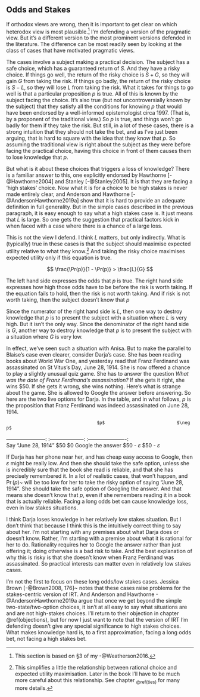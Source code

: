 ## Odds and Stakes {#oddsandstakes}

If orthodox views are wrong, then it is important to get clear on which heterodox view is most plausible.^[This section is based on §3 of my -@Weatherson2016.] I'm defending a version of the pragmatic view. But it's a different version to the most prominent versions defended in the literature. The difference can be most readily seen by looking at the class of cases that have motivated pragmatic views.

The cases involve a subject making a practical decision. The subject has a safe choice, which has a guaranteed return of $S$. And they have a risky choice. If things go well, the return of the risky choice is $S + G$, so they will gain $G$ from taking the risk. If things go badly, the return of the risky choice is $S - L$, so they will lose $L$ from taking the risk. What it takes for things to go well is that a particular proposition $p$ is true. All of this is known by the subject facing the choice. It's also true (but not uncontroversially known by the subject) that they satisfy all the conditions for knowing $p$ that would have been endorsed by a well-informed epistemologist circa 1997. (That is, by a proponent of the traditional view.) So $p$ is true, and things won't go badly for them if they take the risk. But still, in a lot of these cases, there is a strong intuition that they should not take the bet, and as I've just been arguing, that is hard to square with the idea that they know that $p$. So assuming the traditional view is right about the subject as they were before facing the practical choice, having this choice in front of them causes them to lose knowledge that $p$.

But what is it about these choices that triggers a loss of knowledge? There is a familiar answer to this, one explicitly endorsed by Hawthorne [-@Hawthorne2004] and Stanley [-@Stanley2005]. It is that they are facing a 'high stakes' choice. Now what it is for a choice to be high stakes is never made entirely clear, and Anderson and Hawthorne [-@AndersonHawthorne2019a] show that it is hard to provide an adequate definition in full generality. But in the simple cases described in the previous paragraph, it is easy enough to say what a high stakes case is. It just means that $L$ is large. So one gets the suggestion that practical factors kick in when faced with a case where there is a chance of a large loss.

This is not the view I defend. I think $L$ matters, but only indirectly. What is (typically) true in these cases is that the subject should maximise expected utility relative to what they know.^[This simplifies a little the relationship between rational choice and expected utility maximisation. Later in the book I'll have to be much more careful about this relationship. See chapter ~\@ref(ties)~ for many more details.] And taking the risky choice maximises expected utility only if this equation is true.

$$
\frac{\Pr(p)}{1 - \Pr(p)} > \frac{L}{G}
$$

The left hand side expresses the odds that $p$ is true. The right hand side expresses how high those odds have to be before the risk is worth taking. If the equation fails to hold, then the risk is not worth taking. And if risk is not worth taking, then the subject doesn't know that $p$

Since the numerator of the right hand side is $L$, then one way to destroy knowledge that $p$ is to present the subject with a situation where $L$ is very high. But it isn't the only way. Since the denominator of the right hand side is $G$, another way to destroy knowledge that $p$ is to present the subject with a situation where $G$ is very low.

In effect, we've seen such a situation with Anisa. But to make the parallel to Blaise's case even clearer, consider Darja's case. She has been reading books about World War One, and yesterday read that Franz Ferdinand was assassinated on St Vitus's Day, June 28, 1914. She is now offered a chance to play a slightly unusual quiz game. She has to answer the question _What was the date of Franz Ferdinand's assassination?_ If she gets it right, she wins $50. If she gets it wrong, she wins nothing. Here's what is strange about the game. She is allowed to Google the answer before answering. So here are the two live options for Darja. In the table, and in what follows, $p$ is the proposition that Franz Ferdinand was indeed assassinated on June 28, 1914.

 
				                  	  $p$                           $\neg p$
-----------------------:  :--------------------:    :----------------------:       
Say "June 28, 1914"           $50                                $0
Google the answer          $50 - $\varepsilon$        $50 - $\varepsilon$

If Darja has her phone near her, and has cheap easy access to Google, then $\varepsilon$ might be really low. And then she should take the safe option, unless she is incredibly sure that the book she read is reliable, and that she has precisely remembered it. In a lot of realistic cases, that won't happen, and $\Pr(p)$~ will be too low for her to take the risky option of saying "June 28, 1914". She should take the safe option of Googling the answer. And that means she doesn't know that $p$, even if she remembers reading it in a book that is actually reliable. Facing a long odds bet can cause knowledge loss, even in low stakes situations.

I think Darja loses knowledge in her relatively low stakes situation. But I don't think that because I think this is the intuitively correct thing to say about her. I'm not starting with any premises about what Darja does or doesn't know. Rather, I'm starting with a premise about what it is rational for her to do. Rationality requires her to Google the answer rather than just offering it; doing otherwise is a bad risk to take. And the best explanation of why this is risky is that she doesn't know when Franz Ferdinand was assassinated. So practical interests can matter even in relatively low stakes cases.

I'm not the first to focus on these long odds/low stakes cases. Jessica Brown [-@Brown2008, 176]~ notes that these cases raise problems for the stakes-centric version of IRT. And Anderson and Hawthorne -@AndersonHawthorne2019a argue that once we get beyond the simple two-state/two-option choices, it isn't at all easy to say what situations are and are not high-stakes choices. I'll return to their objection in chapter \@ref(objections), but for now I just want to note that the version of IRT I'm defending doesn't give any special significance to high stakes choices. What makes knowledge hard is, to a first approximation, facing a long odds bet, not facing a high stakes bet.

